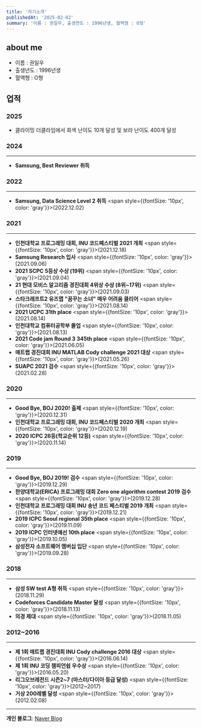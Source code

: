 ```yaml
---
title: '자기소개'
publishedAt: '2025-02-02'
summary: '이름 : 권일우, 출생연도 : 1996년생, 혈액형 : O형'
---
```


## about me
- 이름 : 권일우
- 출생년도 : 1996년생
- 혈액형 : O형

## 업적

### 2025
- 클라이밍 더클라임에서 회색 난이도 10개 달성 및 보라 난이도 400개 달성

### 2024
---
- **Samsung, Best Reviewer 취득**

### 2022
---
- **Samsung, Data Science Level 2 취득** <span style={{fontSize: '10px', color: 'gray'}}>(2022.12.02)</span>

### 2021
---
- **인천대학교 프로그래밍 대회, INU 코드페스티벌 2021 개최** <span style={{fontSize: '10px', color: 'gray'}}>(2021.12.18)</span>
- **Samsung Research 입사** <span style={{fontSize: '10px', color: 'gray'}}>(2021.09.06)</span>
- **2021 SCPC 5등상 수상 (19위)** <span style={{fontSize: '10px', color: 'gray'}}>(2021.09.04)</span>
- **21 현대 모비스 알고리즘 경진대회 4위상 수상 (8위~17위)** <span style={{fontSize: '10px', color: 'gray'}}>(2021.09.03)</span>
- **스타크래프트2 유즈맵 "꿈꾸는 소녀" 매우 어려움 클리어** <span style={{fontSize: '10px', color: 'gray'}}>(2021.08.14)</span>
- **2021 UCPC 31th place** <span style={{fontSize: '10px', color: 'gray'}}>(2021.08.14)</span>
- **인천대학교 컴퓨터공학부 졸업** <span style={{fontSize: '10px', color: 'gray'}}>(2021.08.13)</span>
- **2021 Code jam Round 3 345th place** <span style={{fontSize: '10px', color: 'gray'}}>(2021.06.05)</span>
- **매트랩 경진대회 INU MATLAB Cody challenge 2021 대상** <span style={{fontSize: '10px', color: 'gray'}}>(2021.05.26)</span>
- **SUAPC 2021 검수** <span style={{fontSize: '10px', color: 'gray'}}>(2021.02.28)</span>

### 2020
---
- **Good Bye, BOJ 2020! 출제** <span style={{fontSize: '10px', color: 'gray'}}>(2020.12.31)</span>
- **인천대학교 프로그래밍 대회, INU 코드페스티벌 2020 개최** <span style={{fontSize: '10px', color: 'gray'}}>(2020.12.19)</span>
- **2020 ICPC 26등(학교순위 12등)** <span style={{fontSize: '10px', color: 'gray'}}>(2020.11.14)</span>

### 2019
---
- **Good Bye, BOJ 2019! 검수** <span style={{fontSize: '10px', color: 'gray'}}>(2019.12.29)</span>
- **한양대학교(ERICA) 프로그래밍 대회 Zero one algorithm contest 2019 검수** <span style={{fontSize: '10px', color: 'gray'}}>(2019.12.28)</span>
- **인천대학교 프로그래밍 대회 INU 송년 코드 페스티벌 2019 개최** <span style={{fontSize: '10px', color: 'gray'}}>(2019.12.21)</span>
- **2019 ICPC Seoul regional 35th place** <span style={{fontSize: '10px', color: 'gray'}}>(2019.11.09)</span>
- **2019 ICPC 인터넷예선 10th place** <span style={{fontSize: '10px', color: 'gray'}}>(2019.10.05)</span>
- **삼성전자 소프트웨어 멤버십 입단** <span style={{fontSize: '10px', color: 'gray'}}>(2019.09.28)</span>

### 2018
---
- **삼성 SW test A형 취득** <span style={{fontSize: '10px', color: 'gray'}}>(2018.11.29)</span>
- **Codeforces Candidate Master 달성** <span style={{fontSize: '10px', color: 'gray'}}>(2018.11.13)</span>
- **의경 제대** <span style={{fontSize: '10px', color: 'gray'}}>(2018.11.05)</span>

### 2012~2016
---
- **제 1회 매트랩 경진대회 INU Cody challenge 2016 대상** <span style={{fontSize: '10px', color: 'gray'}}>(2016.06.14)</span>
- **제 1회 INU 코딩 챔피언쉽 우수상** <span style={{fontSize: '10px', color: 'gray'}}>(2016.05.20)</span>
- **리그오브레전드 시즌2~7 (마스터/다이아 등급 달성)** <span style={{fontSize: '10px', color: 'gray'}}>(2012~2017)</span>
- **거상 200레벨 달성** <span style={{fontSize: '10px', color: 'gray'}}>(2012.02.08)</span>

---

**개인 블로그**: [Naver Blog](https://blog.naver.com/rdd573)


